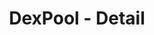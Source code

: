 ---
title: 'DexPool - Detail'
openapi: '/en/api-reference/openapi-en.json GET /v1/dexpools/{chain}/{poolAddress}'
---